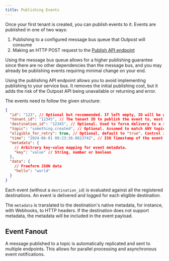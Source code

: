 ```yaml
---
title: Publishing Events
---
```


Once your first tenant is created, you can publish events to it. Events are published in one of two ways:

1. Publishing to a configured message bus queue that Outpost will consume
2. Making an HTTP POST request to the [Publish API endpoint](/docs/api/publish#publish-event)

Using the message bus queue allows for a higher publishing guarantee since there are no other dependencies than the message bus, and you may already be publishing events requiring minimal change on your end.

Using the publishing API endpoint allows you to avoid implementing publishing to your service bus. It removes the initial publishing cost, but it adds the risk of the Outpost API being unavailable or returning and error.

The events need to follow the given structure:

```json
{
  "id": "123", // Optional but recommended. If left empty, ID will be generated by hashing the topic, data and timestamp.
  "tenant_id": "12345", // The tenant ID to publish the event to, must match an existing tenant otherwise it will be ignored.
  "destination_id": "12345", // Optional. Used to force delivery to a specific destination regardless of the topic.
  "topic": "something.created", // Optional. Assumed to match ANY topic if left empty. If set must match of the configured topics.
  "eligible_for_retry": true, // Optional, default to "true". Control if an event should be automatically retried.
  "time": "2024-06-01 08:23:36.082374Z", // ISO Timestamp of the event
  "metadata": {
    // Arbitrary key-value mapping for event metadata.
    "key": "value" // String, number or boolean
  },
  "data": {
    // Freeform JSON data
    "hello": "world"
  }
}
```

Each event (without a `destination_id`) is evaluated against all the registered destinations. An event is delivered and logged for each eligible destination.

The `metadata` is translated to the destination's native metadata, for instance, with Webhooks, to HTTP headers. If the destination does not support metadata, the metadata will be included in the event payload.

## Event Fanout

A message published to a topic is automatically replicated and sent to multiple endpoints. This allows for parallel processing and asynchronous event notifications.
